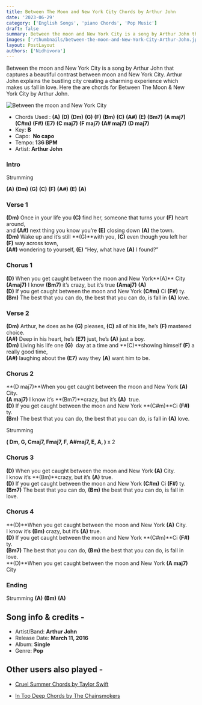 ```yaml
---
title: Between The Moon and New York City Chords by Arthur John
date: '2023-06-29'
category: ['English Songs', 'piano Chords', 'Pop Music']
draft: false
summary: Between the moon and New York City is a song by Arthur John that captures a beautiful contrast between moon and New York City. Arthur John explains the bustling city creating a charming experience which makes us fall in love. Here the are chords for Between The Moon &amp; New York City by Arthur John.
images: ['/thumbnails/between-the-moon-and-New-York-City-Arthur-John.jpg']
layout: PostLayout
authors: ['Nidhivora']
---
```


Between the moon and New York City is a song by Arthur John that captures a beautiful contrast between moon and New York City. Arthur John explains the bustling city creating a charming experience which makes us fall in love. Here the are chords for Between The Moon & New York City by Arthur John.

![Between the moon and New York City](/thumbnails/between-the-moon-and-New-York-City-Arthur-John.jpg)

- Chords Used : **(A)** **(D)** **(Dm)** **(G)** **(F)** **(Bm)** **(C)** **(A#)** **(E)** **(Bm7)** **(A maj7)** **(C#m)** **(F#)** **(E7)** **(C maj7)** **(F maj7)** **(A# maj7)** **(D maj7)**
- Key: **B**
- Capo:  **No capo**
- Tempo: **136 BPM**
- Artist: **Arthur John**

### Intro

Strumming

**(A)** **(Dm)** **(G)** **(C)** **(F)** **(A#)** **(E)** **(A)**

### Verse 1

**(Dm)** Once in your life you **(C)** find her, someone that turns your **(F)** heart around,\
and **(A#)** next thing you know you’re **(E)** closing down **(A)** the town.\
**(Dm)** Wake up and it’s still **(G)**with you, **(C)** even though you left her **(F)** way across town,\
**(A#)** wondering to yourself, **(E)** “Hey, what have **(A)** I found?”

### Chorus 1

**(D)** When you get caught between the moon and New York**(A)** City\
**(Amaj7)** I know **(Bm7)** it’s crazy, but it’s true **(Amaj7)** **(A)**\
**(D)** If you get caught between the moon and New York **(C#m)** Ci **(F#)** ty.\
**(Bm)** The best that you can do, the best that you can do, is fall in **(A)** love.

### Verse 2

**(Dm)** Arthur, he does as he **(G)** pleases, **(C)** all of his life, he’s **(F)** mastered choice.\
**(A#)** Deep in his heart, he’s **(E7)** just, he’s **(A)** just a boy.\
**(Dm)** Living his life one **(G)**  day at a time and **(C)**showing himself **(F)** a really good time,\
**(A#)** laughing about the **(E7)** way they **(A)** want him to be.

### Chorus 2

**(D maj7)**When you get caught between the moon and New York **(A)** City.\
**(A maj7)** I know it’s **(Bm7)**crazy, but it’s **(A)**  true.\
**(D)** If you get caught between the moon and New York **(C#m)**Ci **(F#)** ty.\
**(Bm)** The best that you can do, the best that you can do, is fall in **(A)** love.

Strumming

**( Dm, G, Cmaj7, Fmaj7, F, A#maj7, E, A, )** x 2

### Chorus 3

**(D)** When you get caught between the moon and New York **(A)** City.\
I know it’s **(Bm)**crazy, but it’s **(A)** true.\
**(D)** If you get caught between the moon and New York **(C#m)** Ci **(F#)** ty.\
**(Bm7)** The best that you can do, **(Bm)** the best that you can do, is fall in love.

### Chorus 4

**(D)**When you get caught between the moon and New York **(A)** City.\
I know it’s **(Bm)** crazy, but it’s **(A)** true.\
**(D)** If you get caught between the moon and New York **(C#m)**Ci **(F#)** ty.\
**(Bm7)** The best that you can do, **(Bm)** the best that you can do, is fall in love.\
**(D)**When you get caught between the moon and New York **(A maj7)** City

### Ending 

Strumming **(A)** **(Bm)** **(A)**

## Song info & credits -

- Artist/Band: **Arthur John**
- Release Date: **March 11, 2016**
- Album: **Single**
- Genre: **Pop**

## Other users also played -

- [Cruel Summer Chords by Taylor Swift](https://www.chordsco.com/chords/cruel-summer-guitar-chords-by-taylor-swift)

- [In Too Deep Chords by The Chainsmokers](https://www.chordsco.com/chords/in-too-deep-chords-by-the-chainsmokers)

